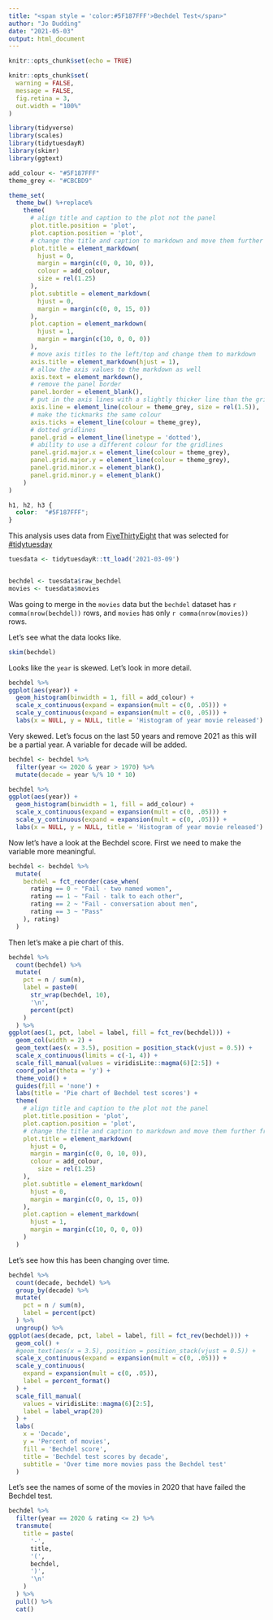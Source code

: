 ```yaml
---
title: "<span style = 'color:#5F187FFF'>Bechdel Test</span>"
author: "Jo Dudding"
date: "2021-05-03"
output: html_document
---
```


```r
knitr::opts_chunk$set(echo = TRUE)

knitr::opts_chunk$set(
  warning = FALSE, 
  message = FALSE,
  fig.retina = 3,
  out.width = "100%"
)

library(tidyverse)
library(scales)
library(tidytuesdayR)
library(skimr)
library(ggtext)

add_colour <- "#5F187FFF"
theme_grey <- "#CBCBD9"

theme_set(
  theme_bw() %+replace%
    theme(
      # align title and caption to the plot not the panel
      plot.title.position = 'plot',
      plot.caption.position = 'plot',
      # change the title and caption to markdown and move them further from the plot
      plot.title = element_markdown(
        hjust = 0, 
        margin = margin(c(0, 0, 10, 0)),
        colour = add_colour,
        size = rel(1.25)
      ),
      plot.subtitle = element_markdown(
        hjust = 0, 
        margin = margin(c(0, 0, 15, 0))
      ),
      plot.caption = element_markdown(
        hjust = 1, 
        margin = margin(c(10, 0, 0, 0))
      ),
      # move axis titles to the left/top and change them to markdown
      axis.title = element_markdown(hjust = 1),
      # allow the axis values to the markdown as well
      axis.text = element_markdown(),
      # remove the panel border
      panel.border = element_blank(),
      # put in the axis lines with a slightly thicker line than the gridlines
      axis.line = element_line(colour = theme_grey, size = rel(1.5)),
      # make the tickmarks the same colour
      axis.ticks = element_line(colour = theme_grey),
      # dotted gridlines
      panel.grid = element_line(linetype = 'dotted'),
      # ability to use a different colour for the gridlines
      panel.grid.major.x = element_line(colour = theme_grey),
      panel.grid.major.y = element_line(colour = theme_grey),
      panel.grid.minor.x = element_blank(),
      panel.grid.minor.y = element_blank()
    )
)

```

```css
h1, h2, h3 {
  color:  "#5F187FFF";
}

```


This analysis uses data from [FiveThirtyEight](https://github.com/fivethirtyeight/data/tree/master/bechdel) that was selected for [#tidytuesday](https://github.com/rfordatascience/tidytuesday/tree/master/data/2021/2021-03-09)

```r
tuesdata <- tidytuesdayR::tt_load('2021-03-09')


bechdel <- tuesdata$raw_bechdel
movies <- tuesdata$movies
```

Was going to merge in the `movies` data but the `bechdel` dataset has
`r comma(nrow(bechdel))`
rows, and `movies` has only
`r comma(nrow(movies))`
rows.

Let's see what the data looks like.

```r
skim(bechdel)
```

Looks like the `year` is skewed.  Let's look in more detail.

```r
bechdel %>% 
ggplot(aes(year)) +
  geom_histogram(binwidth = 1, fill = add_colour) +
  scale_x_continuous(expand = expansion(mult = c(0, .05))) +
  scale_y_continuous(expand = expansion(mult = c(0, .05))) +
  labs(x = NULL, y = NULL, title = 'Histogram of year movie released')
```

Very skewed.  Let's focus on the last 50 years and remove 2021 as this will be a partial year.  A variable for decade will be added.

```r
bechdel <- bechdel %>% 
  filter(year <= 2020 & year > 1970) %>% 
  mutate(decade = year %/% 10 * 10) 
```

```r
bechdel %>% 
ggplot(aes(year)) +
  geom_histogram(binwidth = 1, fill = add_colour) +
  scale_x_continuous(expand = expansion(mult = c(0, .05))) +
  scale_y_continuous(expand = expansion(mult = c(0, .05))) +
  labs(x = NULL, y = NULL, title = 'Histogram of year movie released')
```

Now let's have a look at the Bechdel score.  First we need to make the variable more meaningful.

```r
bechdel <- bechdel %>% 
  mutate(
    bechdel = fct_reorder(case_when(
      rating == 0 ~ "Fail - two named women",
      rating == 1 ~ "Fail - talk to each other",
      rating == 2 ~ "Fail - conversation about men",
      rating == 3 ~ "Pass"
    ), rating)
  )
```

Then let's make a pie chart of this.

```r
bechdel %>% 
  count(bechdel) %>% 
  mutate(
    pct = n / sum(n),
    label = paste0(
      str_wrap(bechdel, 10), 
      '\n',
      percent(pct)
    )      
  ) %>% 
ggplot(aes(1, pct, label = label, fill = fct_rev(bechdel))) +
  geom_col(width = 2) +
  geom_text(aes(x = 3.5), position = position_stack(vjust = 0.5)) +
  scale_x_continuous(limits = c(-1, 4)) +
  scale_fill_manual(values = viridisLite::magma(6)[2:5]) +
  coord_polar(theta = 'y') +
  theme_void() +
  guides(fill = 'none') +
  labs(title = 'Pie chart of Bechdel test scores') +
  theme(
    # align title and caption to the plot not the panel
    plot.title.position = 'plot',
    plot.caption.position = 'plot',
    # change the title and caption to markdown and move them further from the plot
    plot.title = element_markdown(
      hjust = 0, 
      margin = margin(c(0, 0, 10, 0)),
      colour = add_colour,
        size = rel(1.25)
    ),
    plot.subtitle = element_markdown(
      hjust = 0, 
      margin = margin(c(0, 0, 15, 0))
    ),
    plot.caption = element_markdown(
      hjust = 1, 
      margin = margin(c(10, 0, 0, 0))
    )
  )
```

Let's see how this has been changing over time.

```r
bechdel %>% 
  count(decade, bechdel) %>% 
  group_by(decade) %>% 
  mutate(
    pct = n / sum(n),
    label = percent(pct)
  ) %>% 
  ungroup() %>% 
ggplot(aes(decade, pct, label = label, fill = fct_rev(bechdel))) +
  geom_col() +
  #geom_text(aes(x = 3.5), position = position_stack(vjust = 0.5)) +
  scale_x_continuous(expand = expansion(mult = c(0, .05))) +
  scale_y_continuous(
    expand = expansion(mult = c(0, .05)), 
    label = percent_format()
  ) +
  scale_fill_manual(
    values = viridisLite::magma(6)[2:5],
    label = label_wrap(20)
  ) +
  labs(
    x = 'Decade',
    y = 'Percent of movies',
    fill = 'Bechdel score',
    title = 'Bechdel test scores by decade',
    subtitle = 'Over time more movies pass the Bechdel test'
  )

```

Let's see the names of some of the movies in 2020 that have failed the Bechdel test.

```r
bechdel %>% 
  filter(year == 2020 & rating <= 2) %>% 
  transmute(
    title = paste(
      '-', 
      title, 
      '(', 
      bechdel,
      ')',
      '\n'
    )
  ) %>% 
  pull() %>% 
  cat()
```


